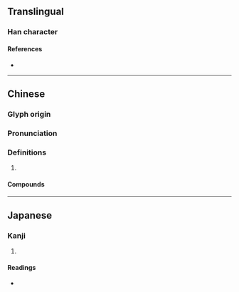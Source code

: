 {{character info}}
==Translingual==

===Han character===
{{Han char|rn=38|rad=女|as=11|sn=14|four=46493|canj=VWVF|ids=⿰女累}}

====References====
* {{Han ref|kx=0269.240|dkj=06641|dj=0537.140|hdz=21077.050|uh=5AD8|ud=23256|bh=B9E3|bd=47587}}

----

==Chinese==
{{zh-forms}}

===Glyph origin===
{{Han etym}}

===Pronunciation===
{{zh-pron
|m=léi
|c=leoi4
|mc=
|oc=y
|cat=
}}

===Definitions===
{{zh-hanzi}}

# {{surname|zh}}

====Compounds====
{{zh-der|嫘縈|嫘祖|封嫘:a wife of Huangdi}}

----

==Japanese==

===Kanji===
{{ja-kanji|grade=|rs=女11}}

# {{rfdef|ja|sort=女11}}

====Readings====
* {{ja-readings|on=るい,らい,れ|kun=}}